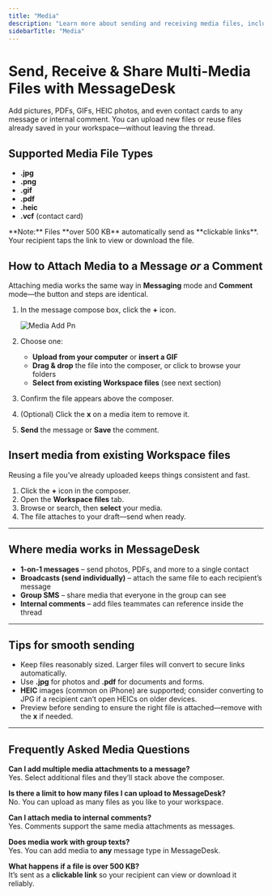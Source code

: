 ```yaml
---
title: "Media"
description: "Learn more about sending and receiving media files, including file size restrictions."
sidebarTitle: "Media"
---
```


# Send, Receive & Share Multi-Media Files with MessageDesk

Add pictures, PDFs, GIFs, HEIC photos, and even contact cards to any message or internal comment. You can upload new files or reuse files already saved in your workspace—without leaving the thread.

## Supported Media File Types

- **.jpg**
- **.png**
- **.gif**
- **.pdf**
- **.heic**
- **.vcf** (contact card)

<Note>
  **Note:** Files **over 500 KB** automatically send as **clickable links**. Your recipient taps the link to view or download the file.
</Note>

## How to Attach Media to a Message _or_ a Comment

Attaching media works the same way in **Messaging** mode and **Comment** mode—the button and steps are identical.

1. In the message compose box, click the **\+** icon.

   ![Media Add Pn](/docs-main/images/media-add.png)
2. Choose one:
   - **Upload from your computer** or **insert a GIF**
   - **Drag & drop** the file into the composer, or click to browse your folders
   - **Select from existing Workspace files** (see next section)
3. Confirm the file appears above the composer.
4. (Optional) Click the **x** on a media item to remove it.
5. **Send** the message or **Save** the comment.

## Insert media from existing Workspace files

Reusing a file you’ve already uploaded keeps things consistent and fast.

1. Click the **\+** icon in the composer.
2. Open the **Workspace files** tab.
3. Browse or search, then **select** your media.
4. The file attaches to your draft—send when ready.

---

## Where media works in MessageDesk

- **1-on-1 messages** – send photos, PDFs, and more to a single contact
- **Broadcasts (send individually)** – attach the same file to each recipient’s message
- **Group SMS** – share media that everyone in the group can see
- **Internal comments** – add files teammates can reference inside the thread

---

## Tips for smooth sending

- Keep files reasonably sized. Larger files will convert to secure links automatically.
- Use **.jpg** for photos and **.pdf** for documents and forms.
- **HEIC** images (common on iPhone) are supported; consider converting to JPG if a recipient can’t open HEICs on older devices.
- Preview before sending to ensure the right file is attached—remove with the **x** if needed.

---

## Frequently Asked Media Questions

**Can I add multiple media attachments to a message?**\
Yes. Select additional files and they’ll stack above the composer.

**Is there a limit to how many files I can upload to MessageDesk?**\
No. You can upload as many files as you like to your workspace.

**Can I attach media to internal comments?**\
Yes. Comments support the same media attachments as messages.

**Does media work with group texts?**\
Yes. You can add media to **any** message type in MessageDesk.

**What happens if a file is over 500 KB?**\
It’s sent as a **clickable link** so your recipient can view or download it reliably.